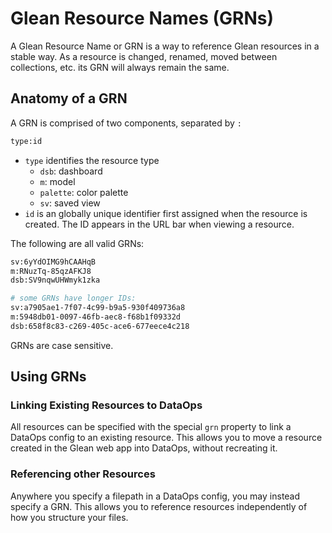 # Glean Resource Names (GRNs)

A Glean Resource Name or GRN is a way to reference Glean resources in a stable way.
As a resource is changed, renamed, moved between collections, etc. its GRN will
always remain the same.

## Anatomy of a GRN

A GRN is comprised of two components, separated by `:`

```bash
type:id
```

- `type` identifies the resource type
  - `dsb`: dashboard
  - `m`: model
  - `palette`: color palette
  - `sv`: saved view
- `id` is an globally unique identifier first assigned when the resource
  is created. The ID appears in the URL bar when viewing a resource.

The following are all valid GRNs:

```bash
sv:6yYdOIMG9hCAAHqB
m:RNuzTq-85qzAFKJ8
dsb:SV9nqwUHWmyk1zka

# some GRNs have longer IDs:
sv:a7905ae1-7f07-4c99-b9a5-930f409736a8
m:5948db01-0097-46fb-aec8-f68b1f09332d
dsb:658f8c83-c269-405c-ace6-677eece4c218
```

GRNs are case sensitive.

## Using GRNs

### Linking Existing Resources to DataOps

All resources can be specified with the special `grn` property to link a DataOps
config to an existing resource. This allows you to move a resource created in
the Glean web app into DataOps, without recreating it.

### Referencing other Resources

Anywhere you specify a filepath in a DataOps config, you may instead specify a GRN.
This allows you to reference resources independently of how you structure your files.
